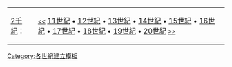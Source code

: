 {| class="toccolours" align=center
|[[:Category:2千紀{{{1}}}|2千紀{{{1}}}]]：
|<small>''[[:Category:10世紀{{{1}}}|<<]]''</small> [[:Category:11世紀{{{1}}}|11世紀]] • [[:Category:12世紀{{{1}}}|12世紀]] • [[:Category:13世紀{{{1}}}|13世紀]] • [[:Category:14世紀{{{1}}}|14世紀]] • [[:Category:15世紀{{{1}}}|15世紀]] • [[:Category:16世紀{{{1}}}|16世紀]] • [[:Category:17世紀{{{1}}}|17世紀]] • [[:Category:18世紀{{{1}}}|18世紀]] • [[:Category:19世紀{{{1}}}|19世紀]] • [[:Category:20世紀{{{1}}}|20世紀]] <small>''[[:Category:21世紀{{{1}}}|>>]]''</small>
|}<noinclude>
[[Category:各世紀建立模板]]
{{Documentation}}
</noinclude>